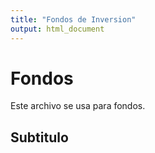 ```yaml
---
title: "Fondos de Inversion"
output: html_document
---
```



# Fondos

Este archivo se usa para fondos.

## Subtitulo
